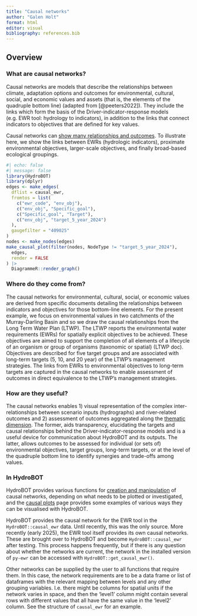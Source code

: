 ```yaml
---
title: "Causal networks"
author: "Galen Holt"
format: html
editor: visual
bibliography: references.bib
---
```


## Overview

### What are causal networks?

Causal networks are models that describe the relationships between climate, adaptation options and outcomes for environmental, cultural, social, and economic values and assets (that is, the elements of the quadruple bottom line) (adapted from [@peeters2022]). They include the links which form the basis of the Driver-indicator-response models (e.g. EWR tool: hydrology to indicators), in addition to the links that connect indicators to objectives that are defined for key values.

Causal networks can [show many relationships and outcomes](causal_plots.qmd). To illustrate here, we show the links between EWRs (hydrologic indicators), proximate environmental objectives, larger-scale objectives, and finally broad-based ecological groupings.

```r
#| echo: false
#| message: false
library(HydroBOT)
library(dplyr)
edges <- make_edges(
  dflist = causal_ewr,
  fromtos = list(
    c("ewr_code", "env_obj"),
    c("env_obj", "Specific_goal"),
    c("Specific_goal", "Target"),
    c("env_obj", "target_5_year_2024")
  ),
  gaugefilter = "409025"
)
nodes <- make_nodes(edges)
make_causal_plot(filter(nodes, NodeType != "target_5_year_2024"),
  edges,
  render = FALSE
) |>
  DiagrammeR::render_graph()
```

### Where do they come from?

The causal networks for environmental, cultural, social, or economic values are derived from specific documents detailing the relationships between indicators and objectives for those bottom-line elements. For the present example, we focus on environmental values in two catchments of the Murray-Darling Basin and so we draw the causal relationships from the Long Term Water Plan (LTWP). The LTWP reports the environmental water requirements (EWRs) for spatially explicit objectives to be achieved. These objectives are aimed to support the completion of all elements of a lifecycle of an organism or group of organisms (taxonomic or spatial) (LTWP doc). Objectives are described for five target groups and are associated with long-term targets (5, 10, and 20 year) of the LTWP's management strategies. The links from EWRs to environmental objectives to long-term targets are captured in the causal networks to enable assessment of outcomes in direct equivalence to the LTWP's management strategies. 

### How are they useful?

The causal networks enables 1) visual representation of the complex inter-relationships between scenario inputs (hydrographs) and river-related outcomes and 2) assessment of outcomes aggregated along the [thematic dimension](../aggregator/theme_agg.qmd). The former, aids transparency, elucidating the targets and causal relationships behind the Driver-indicator-response models and is a useful device for communication about HydroBOT and its outputs. The latter, allows outcomes to be assessed for individual (or sets of) environmental objectives, target groups, long-term targets, or at the level of the quadruple bottom line to identify synergies and trade-offs among values. 

### In HydroBOT

HydroBOT provides various functions for [creation and manipulation](causal_manipulation.qmd) of causal networks, depending on what needs to be plotted or investigated, and the [causal plots](causal_plots.qmd) page provides some examples of various ways they can be visualised with HydroBOT.

HydroBOT provides the causal network for the EWR tool in the `HydroBOT::causal_ewr` data. Until recently, this was the only source. More recently (early 2025), the EWR tool itself provides its own causal networks. These are brought over to HydroBOT and become `HydroBOT::causal_ewr` after testing. This process happens frequently, but if there is any question about whether the networks are current, the network in the installed version of `py-ewr` can be accessed with `HydroBOT::get_causal_ewr()`.

Other networks can be supplied by the user to all functions that require them. In this case, the network requirements are to be a data frame or list of dataframes with the relevant mapping between levels and any other grouping variables. I.e. there might be columns for spatial units if the network varies in space, and then the 'level1' column might contain several rows with different values that all have the same value in the 'level2' column. See the structure of `causal_ewr` for an example.

